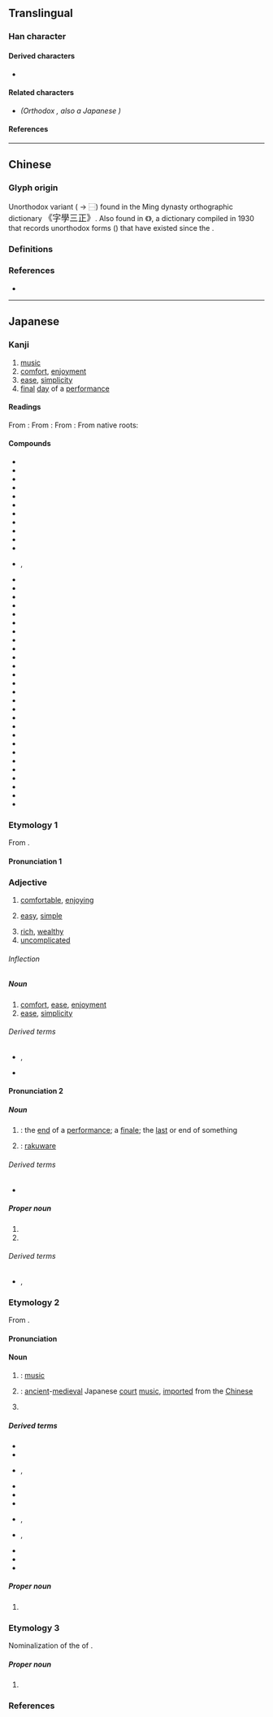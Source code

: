 {{also|樂|乐}}
{{character info/new}}
==Translingual==
{{Han simplified forms|樂|楽|乐}}

===Han character===
{{Han char|rn=75|rad=木|as=09|sn=13|four=32904|canj=IOD,XIOD|ids=}}

====Derived characters====
* {{l|mul|[[𭢫]], [[檪]], [[𭶒]], [[䃯]], [[𮝩]], [[𮣏]], [[𪴞]], [[𣛙]], [[薬]]}}

====Related characters====
* {{l|mul|[[樂]]}} ''(Orthodox {{w|Traditional Chinese|traditional form}}, also a Japanese {{w|kyūjitai}})''

====References====
{{Han ref|kx=0542.191|dkj=15213|dj=0930.200|hdz=80020.140|uh=697D}}

----

==Chinese==

===Glyph origin===
Unorthodox variant {{Han simp|樂|nocap=y}} ({{l|zh|𢆶}} → ⿱{{l|zh|[[丷]][[八]]}}) found in the Ming dynasty orthographic dictionary <big>《字學三正》</big>.<!-- Refer http://dict.variants.moe.edu.tw/variants/rbt/word_attribute.rbt?quote_code=QTAyMDE2LTAwMw#33 --> Also found in 《{{w2|zh|宋元以來俗字譜}}》, a {{w|Variant Chinese character|variant forms}} dictionary compiled in 1930 that records unorthodox forms ({{l|zh|俗字}}) that have existed since the {{w|Song dynasty}}.

===Definitions===
{{zh-see|樂}}

===References===
* {{R:twedu|A02016-003#33}}

----

==Japanese==
{{ja-kanji forms|楽|樂}}

===Kanji===
{{ja-kanji|grade=2|rs=木09|kyu=樂}}

# [[music]]
# [[comfort]], [[enjoyment]]
# [[ease]], [[simplicity]]
# [[final]] [[day]] of a [[performance]]

====Readings====
From {{w|Middle Chinese}} {{ltc-l|樂|id=1}}:
{{ja-readings
|goon=ぎょう<げう
|kanon=ごう<がう
}}
From {{w|Middle Chinese}} {{ltc-l|樂|id=2|[[music]], [[sing]]ing}}:
{{ja-readings
|goon=がく
|kanon=がく
}}
From {{w|Middle Chinese}} {{ltc-l|樂|id=3|[[comfort]], [[ease]]}}:
{{ja-readings
|goon=らく
|kanon=らく
|kanyoon=ろう<らう
}}
From native {{w|Japanese_language|Japanese}} roots:
{{ja-readings
|kun=この-む, かな-でる, たの-し.い, たの-しむ, たの-しみ
|nanori=ささ, もと, よし
}}

====Compounds====
{{der-top|Compounds}}
* {{ja-r|楽楽|らくらく}}
* {{ja-r|楽器|がっき}}
* {{ja-r|楽章|がくしょう}}
* {{ja-r|楽団|がくだん}}
* {{ja-r|楽%府|がく%ふ}}
* {{ja-r|楽%譜|がく%ふ}}
* {{ja-r|楽園|らくえん}}
* {{ja-r|楽観|らっかん}}
* {{ja-r|楽勝|らくしょう}}
* {{ja-r|楽天|らくてん|[[optimism]]}}
* {{ja-r|安楽|あんらく}}
* {{ja-r|逸楽|いつらく|rom=-}}, {{ja-r|佚楽|いつらく}}
* {{ja-r|快楽|かいらく}}
* {{ja-r|享楽|きょうらく}}
* {{ja-r|快%楽|け%らく}}
* {{ja-r|行楽|こうらく}}
* {{ja-r|後楽|こうらく}}
* {{ja-r|極楽|ごくらく}}
* {{ja-r|娯%楽|ご%らく}}
* {{ja-r|道楽|どうらく}}
* {{ja-r|伯楽|はくらく}}
* {{ja-r|右%楽|う%がく}}
* {{ja-r|音楽|おんがく|[[music]]}}
* {{ja-r|雅%楽|が%がく}}
* {{ja-r|器%楽|き%がく}}
* {{ja-r|五%楽|ご%がく}}
* {{ja-r|左%楽|さ%がく}}
* {{ja-r|昇楽|しょうがく}}
* {{ja-r|声楽|せいがく}}
* {{ja-r|奏楽|そうがく}}
* {{ja-r|舞%楽|ぶ%がく|[[music]] for [[traditional]] [[court]] [[dances]]}}
* {{ja-r|気%楽|き%らく}}
* {{ja-r|五%楽|ご%らく}}
* {{ja-r|楽府|がふ}}
* {{ja-r|神楽|かぐら|[[kagura]]}}
* {{ja-r|独楽|こま}}
* {{ja-r|催馬楽|^さいばら}}
* {{ja-r|伯楽|ばくろう}}
* {{ja-r|安楽|やすらい}}
{{der-bottom}}

===Etymology 1===
{{ja-kanjitab|yomi=o|らく}}

From {{der|ja|ltc|sort=らく|-}} {{ltc-l|樂|id=3}}.

====Pronunciation 1====
{{ja-pron|yomi=o|らく|acc=2|acc_ref=DJR,NHK}}

===Adjective===
{{ja-adj|kyu=樂|infl=na|らく}}

# [[comfortable]], [[enjoying]]
#: {{syn|ja|安楽|tr=anraku}}
# [[easy]], [[simple]]
#: {{ja-usex|人生は'''楽'''ではない。|じんせい は '''らく''' で は ない。|Life is not '''easy'''.}}
# [[rich]], [[wealthy]]
# [[uncomplicated]]

======Inflection======
{{ja-na|らく}}

=====Noun=====
{{ja-noun|kyu=樂|らく}}

# [[comfort]], [[ease]], [[enjoyment]]
# [[ease]], [[simplicity]]

======Derived terms======
* {{ja-r|千秋%楽|せんしゅう%らく|rom=-}}, {{ja-r|千穐%楽|せんしゅう%らく}}
* {{ja-r|能楽|のうらく}}

====Pronunciation 2====
{{ja-pron|yomi=o|らく|acc=1|acc_ref=DJR,NHK}}

=====Noun=====
{{ja-noun|kyu=樂|らく}}

# {{short for|lang=ja|千秋楽|tr=senshūraku|nodot=1}}: the [[end]] of a [[performance]]; a [[finale]]; the [[last]] or end of something
# {{short for|lang=ja|楽焼き|tr=Raku-yaki|nodot=1|sort=らく}}: [[rakuware]]

======Derived terms======
* {{ja-r|楽%日|らく%び}}

=====Proper noun=====
{{ja-pos|proper|kyu=樂|らく}}

# {{given name|lang=ja|sort=らく|A=a|nodot=1|male|or=female}}
# {{surname|lang=ja|sort=らく|A=a|nodot=1}}

======Derived terms======
* {{ja-r|楽焼|^らく-やき|rom=-}}, {{ja-r|楽%焼き|^らく%-やき}}

===Etymology 2===
{{ja-kanjitab|yomi=o|がく}}

From {{der|ja|ltc|sort=かく'|-}} {{ltc-l|樂|id=2}}.

====Pronunciation====
{{ja-pron|yomi=o|がく|acc=1|acc_ref=DJR,NHK|acc2=0|acc2_ref=NHK}}

====Noun====
{{ja-noun|kyu=樂|がく}}

# {{short for|lang=ja|nocap=1|音楽|tr=ongaku|nodot=1}}: [[music]]
# {{short for|lang=ja|nocap=1|雅楽|tr=[[gagaku]]|nodot=1}}: [[ancient]]-[[medieval]] Japanese [[court]] [[music]], [[import]]ed from the [[Chinese]] ''{{ll|zh|雅樂|yayue}}''
# {{lb|ja|sort=かく'|theater}} {{rfdef|ja}}

=====Derived terms=====
{{der-top}}
* {{ja-r|楽%屋|がく%や}}
* {{ja-r|右方の楽|うほう の がく}}
* {{ja-r|高麗%楽|^こま%-がく|rom=-}}, {{ja-r|狛楽|^こま-がく}}
* {{ja-r|左方の楽|さほう の がく}}
* {{ja-r|室内%楽|しつない%-がく|[[chamber music]]}}
* {{ja-r|能楽|のうがく}}
* {{ja-r|昇り楽|のぼりがく|rom=-}}, {{ja-r|登り楽|のぼりがく}}
* {{ja-r|度羅%楽|^とら%-がく|rom=-}}, {{ja-r|吐羅%楽|^とら%-がく}}
* {{ja-r|邦楽|ほうがく}}
* {{ja-r|道楽|みちがく}}
* {{ja-r|洋楽|ようがく}}
{{der-bottom}}

=====Proper noun=====
{{ja-pos|proper|kyu=樂|がく}}

# {{surname|lang=ja|sort=かく'|A=a|nodot=1}}

===Etymology 3===
{{ja-kanjitab|このみ|yomi=k}}

Nominalization of the {{m|ja|連用形|tr=ren'yōkei||stem or continuative form}} of {{m|ja|好む|tr=konomu||to [[like]], [[prefer]]}}.

=====Proper noun=====
{{ja-pos|proper|kyu=樂|このみ}}

# {{given name|lang=ja|sort=このみ|A=a|nodot=1|female}}

===References===
<references/>